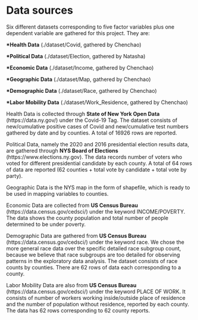 # Data sources

Six different datasets corresponding to five factor variables plus one dependent variable are gathered for this project. They are:

<b>*Health Data</b> (./dataset/Covid, gathered by Chenchao)

<b>*Political Data</b> (./dataset/Election, gathered by Natasha)

<b>*Economic Data</b> (./dataset/Income, gathered by Chenchao)

<b>*Geographic Data</b> (./dataset/Map, gathered by Chenchao)

<b>*Demographic Data</b> (./dataset/Race, gathered by Chenchao)

<b>*Labor Mobility Data</b> (./dataset/Work_Residence, gathered by Chenchao)

Health Data is collected through <b>State of New York Open Data</b> (https://data.ny.gov/) under the Covid-19 Tag. The dataset consists of new/cumulative positive cases of Covid and new/cumulative test numbers gathered by date and by counties. A total of 16926 rows are reported.

Political Data, namely the 2020 and 2016 presidential election results data, are gathered through <b>NYS Board of Elections</b> (https://www.elections.ny.gov). The data records number of voters who voted for different presidential candidate by each county. A total of 64 rows of data are reported (62 counties + total vote by candidate + total vote by party). 

Geographic Data is the NYS map in the form of shapefile, which is ready to be used in mapping variables to counties.

Economic Data are collected from <b>US Census Bureau</b> (https://data.census.gov/cedsci/) under the keyword INCOME/POVERTY. The data shows the county population and total number of people determined to be under poverty.

Demographic Data are gathered from <b>US Census Bureau</b> (https://data.census.gov/cedsci/) under the keyword race. We chose the more general race data over the specific detailed race subgroup count, because we believe that race subgroups are too detailed for observing patterns in the exploratory data analysis. The dataset consists of race counts by counties. There are 62 rows of data each corresponding to a county.

Labor Mobility Data are also from <b>US Census Bureau</b> (https://data.census.gov/cedsci/) under the keyword PLACE OF WORK. It consists of number of workers working inside/outside place of residence and the number of population without residence, reported by each county. The data has 62 rows corresponding to 62 county reports.

